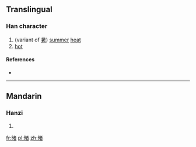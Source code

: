 ==Translingual==

===Han character===
{{Han char|rn=72|rad=日|as=09|sn=13|four=|canj=日十大日 (AJKA), X日十大日 (XAJKA)|ids=⿰[[日]][[者]]}}

# (variant of [[暑]]) [[summer]] [[heat]]
# [[hot]]

====References====
* {{Han ref|kx=0498.110|dkj=14050|dj=0866.100|hdz=21522.200|uh=668F|ud=26255}}

----

==Mandarin==

===Hanzi===
{{cmn-hanzi|pin=[[shǔ]] ([[shu3]]), [[dǔ]] ([[du3]])|wg=shu<sup>3</sup>, tu<sup>3</sup>}}

# {{defn|lang=cmn|sort=日09}}

[[fr:暏]]
[[pl:暏]]
[[zh:暏]]